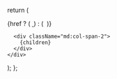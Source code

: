   return (
    <div className="grid grid-cols-1 md:grid-cols-3 gap-6 items-start">
      <div className="md:col-span-1 flex justify-center">
        <div className="overflow-hidden">
          {href ? (
            <a
              href={href}
              className="inline-block no-underline border-b-0"
              target="_blank"
              rel="noopener noreferrer"
            >
              <img
                src={src}
                alt=""
                className="max-w-full h-auto"
              />
            </a>
          ) : (
            <img
              src={src}
              alt=""
              className="max-w-full h-auto"
            />
          )}
        </div>
      </div>

      <div className="md:col-span-2">
        {children}
      </div>
    </div>
  );
};


